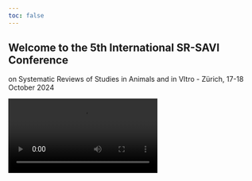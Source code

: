 ```yaml
---
toc: false
---
```


## Welcome to the 5th International SR-SAVI Conference

on Systematic Reviews of Studies in Animals and in VItro - Zürich, 17-18 October 2024

<video autoplay loop class="responsive-video">

<source src="ZurichAnim.mp4" type="video/mp4">

Your browser does not support the video tag. </video>

## About

A 2-day international meeting on Systematic Reviews of Animal studies and in VItro. Our priority topics for discussion include:

-   The integration of automation and AI in systematic reviews and meta-analyses.

-   Translational research bridging animal studies to human applications and policy implementation.

-   Identification and management of questionable research practices and potential research misconduct.

## Sponsors

A special thanks to our sponsors that made this conference possible:

<a href="https://www.criver.com/" target="_blank"> <img src="images/CRLogo.png" alt="Charles River logo" width="300"/> </a> <a href="https://uzhalumni.ch/" target="_blank"> <img src="images/UZHAlumni.png" alt="UZH Alumni logo" width="300"/> </a>

## Thanks to

<a href="https://stride-lab.pages.uzh.ch/website/" target="_blank"> <img src="images/STRIDE_Lab_logo.png" alt="STRIDE" width="249"/> </a>  <a href="https://www.uzh.ch/de.html" target="_blank"> <img src="images/uzh_logo.png" alt="UZH" width="231"/> </a> <a href="https://camarades.ch/" target="_blank"> <img src="images/camarades_zurich.png" alt="CAMARADES CH" width="165"/> </a> <a href="https://www.crs.uzh.ch/en.html" target="_blank"> <img src="images/CRSLogo.png" alt="STRIDE" width="103"/> </a>
